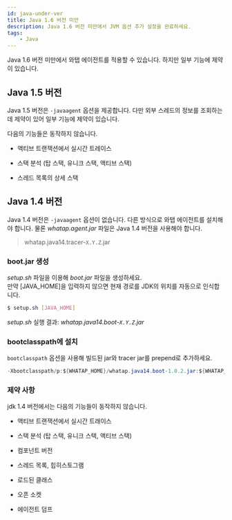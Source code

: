 ```yaml
---
id: java-under-ver
title: Java 1.6 버전 미만
description: Java 1.6 버전 미만에서 JVM 옵션 추가 설정을 완료하세요.
tags:
    - Java
---
```


Java 1.6 버전 미만에서 와탭 에이전트를 적용할 수 있습니다. 하지만 일부 기능에 제약이 있습니다.

## Java 1.5 버전

Java 1.5 버전은 `-javaagent` 옵션을 제공합니다. 다만 외부 스레드의 정보를 조회하는데 제약이 있어 일부 기능에 제약이 있습니다.

다음의 기능들은 동작하지 않습니다.

* 액티브 트랜잭션에서 실시간 트레이스

* 스택 분석 (탑 스택, 유니크 스택, 액티브 스택)

* 스레드 목록의 상세 스택

## Java 1.4 버전

Java 1.4 버전은 `-javaagent` 옵션이 없습니다. 다른 방식으로 와탭 에이전트를 설치해야 합니다. 물론 *whatap.agent.jar* 파일은 Java 1.4 버전을 사용해야 합니다.

> whatap.java14.tracer-`X.Y.Z`.jar

### boot.jar 생성

*setup.sh* 파일을 이용해 *boot.jar* 파일을 생성하세요.  
만약 [JAVA_HOME]을 입력하지 않으면 현재 경로를 JDK의 위치를 자동으로 인식합니다.

```bash
$ setup.sh [JAVA_HOME]
```

*setup.sh* 실행 결과: *whatap.java14.boot-`X.Y.Z`.jar*

### bootclasspath에 설치

`bootclasspath` 옵션을 사용해 빌드된 jar와 tracer jar를 prepend로 추가하세요.

```java tite='java 실행 옵션'
-Xbootclasspath/p:${WHATAP_HOME}/whatap.java14.boot-1.0.2.jar:${WHATAP_HOME}/whatap.java14.tracer-1.0.2.jar
````

### 제약 사항

jdk 1.4 버전에서는 다음의 기능들이 동작하지 않습니다.

* 액티브 트랜잭션에서 실시간 트래이스

* 스택 분석 (탑 스택, 유니크 스택, 액티브 스택)

* 컴포넌트 버전

* 스레드 목록, 힙히스토그램

* 로드된 클래스

* 오픈 소켓

* 에이전트 덤프